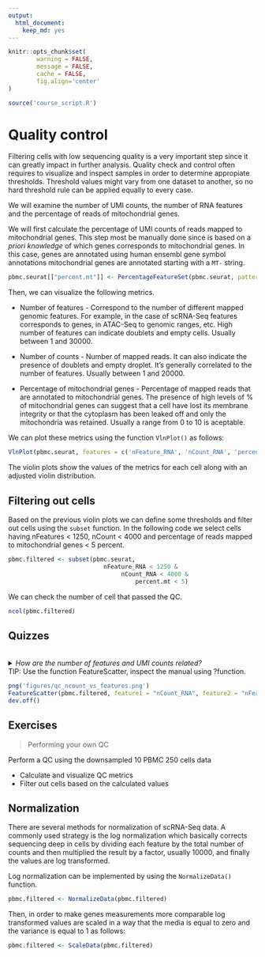```yaml
---
output:
  html_document:
    keep_md: yes
---
```



```r
knitr::opts_chunk$set(
        warning = FALSE, 
        message = FALSE,
        cache = FALSE,
        fig.align='center'
)

source('course_script.R')
```

# Quality control


Filtering cells with low sequencing quality is a very important step since it can greatly
impact in further analysis. Quality check and control often requires to visualize and inspect
samples in order to determine appropiate thresholds. Threshold values might vary from one 
dataset to another, so no hard threshold rule can be applied equally to every case.

We will examine the number of UMI counts, the number of RNA features and the percentage of reads 
of mitochondrial genes.

We will first calculate the percentage of UMI counts of reads mapped to mitochondrial genes. This
step most be manually done since is based on a *priori knowledge* of which genes corresponds to
mitochondrial genes. 
In this case, genes are annotated using human ensembl gene symbol annotations mitochondrial 
genes are annotated starting with a `MT-` string.


```r
pbmc.seurat[["percent.mt"]] <- PercentageFeatureSet(pbmc.seurat, pattern = "^MT-")
```

Then, we can visualize the following metrics.

 * Number of features - Correspond to the number of different mapped genomic features. For example, in the
 case of scRNA-Seq features corresponds to genes, in ATAC-Seq to genomic ranges, etc. High number of features
 can indicate doublets and empty cells. Usually between 1 and 30000.
 
 * Number of counts - Number of mapped reads. It can also indicate the presence of doublets and empty 
droplet. It's generally correlated to the number of features. Usually between 1 and 20000.
 
 * Percentage of mitochondrial genes - Percentage of mapped reads that are annotated to mitochondrial
 genes. The presence of high levels of % of mitochondrial genes can suggest that a cell have lost
 its membrane integrity or that the cytoplasm has been leaked off and only the mitochondria was retained.
Usually a range from 0 to 10 is aceptable.


We can plot these metrics using the function `VlnPlot()` as follows:


```r
VlnPlot(pbmc.seurat, features = c('nFeature_RNA', 'nCount_RNA', 'percent.mt'))
```

The violin plots show the values of the metrics for each cell along with an adjusted violin 
distribution.

## Filtering out cells

Based on the previous violin plots we can define some thresholds and filter out cells using
the `subset` function. In the following code we select cells having nFeatures < 1250, 
nCount < 4000 and percentage of reads mapped to mitochondrial genes < 5 percent.

```r
pbmc.filtered <- subset(pbmc.seurat, 
                           nFeature_RNA < 1250 &
                                nCount_RNA < 4000 & 
                                    percent.mt < 5)
```

We can check the number of cell that passed the QC.

```r
ncol(pbmc.filtered)
```

## Quizzes

<br>
<details>
<summary> *How are the number of features and UMI counts related?* 
<br>
TIP: Use the function FeatureScatter, inspect the manual using ?function.
</summary>
<br>
<b>Answer:</b>
<br>
`FeatureScatter(pbmc, feature1 = "nCount_RNA", feature2 = "nFeature_RNA")`
<br>
![](figures/qc_ncount_vs_features.png)

We observe as expected a linear relation between the number of UMI counts and the 
features recorded.
</details> 

```r
png('figures/qc_ncount_vs_features.png')
FeatureScatter(pbmc.filtered, feature1 = "nCount_RNA", feature2 = "nFeature_RNA")
dev.off()
```

## Exercises


> Performing your own QC

Perform a QC using the downsampled 10 PBMC 250 cells data

* Calculate and visualize QC metrics
* Filter out cells based on the calculated values



## Normalization

There are several methods for normalization of scRNA-Seq data. A commonly
used strategy is the log normalization which basically corrects sequencing
deep in cells by dividing each feature by the total number of counts and
then multiplied the result by a factor, usually 10000, and finally the
values are log transformed.

Log normalization can be implemented by using the `NormalizeData()` function.

```r
pbmc.filtered <- NormalizeData(pbmc.filtered)
```

Then, in order to make genes measurements more comparable log transformed
values are scaled in a way that the media is equal to zero and the variance
is equal to 1 as follows:

```r
pbmc.filtered <- ScaleData(pbmc.filtered)
```

